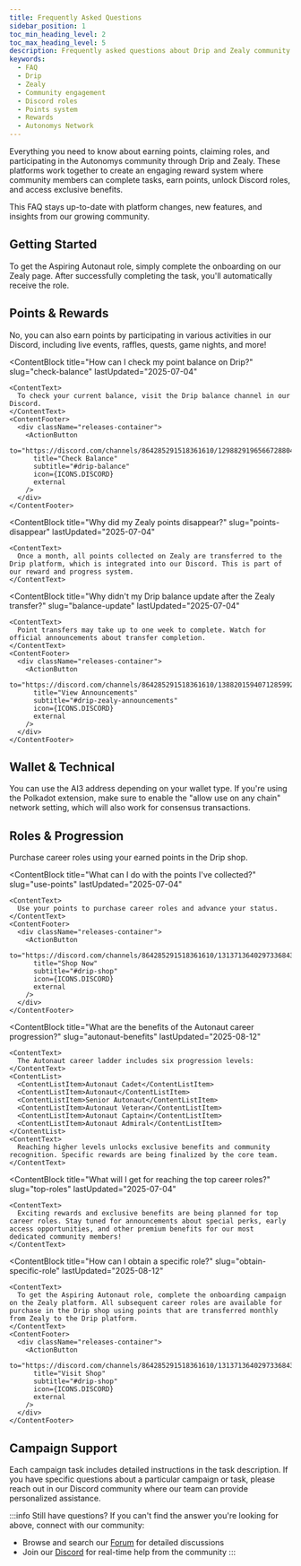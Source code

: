 ```yaml
---
title: Frequently Asked Questions
sidebar_position: 1
toc_min_heading_level: 2
toc_max_heading_level: 5
description: Frequently asked questions about Drip and Zealy community engagement platforms on the Autonomys Network
keywords:
  - FAQ
  - Drip
  - Zealy
  - Community engagement
  - Discord roles
  - Points system
  - Rewards
  - Autonomys Network
---
```



Everything you need to know about earning points, claiming roles, and participating in the Autonomys community through Drip and Zealy. These platforms work together to create an engaging reward system where community members can complete tasks, earn points, unlock Discord roles, and access exclusive benefits.

This FAQ stays up-to-date with platform changes, new features, and insights from our growing community.

<div className="resource-cards">
  <ResourceCard 
    to="https://autonomys.xyz/discord" 
    title="Join Server" 
    subtitle="Get Discord access" 
    icon={ICONS.DISCORD} 
  />
  
  <ResourceCard 
    to="https://discord.com/channels/864285291518361610/1205230748479520778" 
    title="Join Discussion" 
    subtitle="Visit #drip-zealy channel" 
    icon={ICONS.DISCORD} 
  />
  
  <ResourceCard 
    to="https://zealy.io/cw/autonomys/invite/zJyXST9OPUPqdxKMlDyZk" 
    title="Join Zealy" 
    subtitle="Start earning points" 
    icon={ICONS.ZEALY} 
  />
</div>

## <Icon icon={ICONS.ROCKET_LAUNCH} /> Getting Started

<ContentGroup>
  <ContentBlock 
    title="How do I get the Aspiring Autonaut role?" 
    slug="aspiring-role"
    lastUpdated="2025-07-04"
  >
    <ContentText>
      To get the Aspiring Autonaut role, simply complete the onboarding on our Zealy page. After successfully completing the task, you'll automatically receive the role.
    </ContentText>
    <ContentFooter>
      <div className="releases-container">
        <ActionButton 
          to="https://zealy.io/cw/autonomys/invite/zJyXST9OPUPqdxKMlDyZk" 
          title="Join Zealy" 
          subtitle="Complete onboarding tasks" 
          icon={ICONS.ZEALY} 
          external 
        />
      </div>
    </ContentFooter>
  </ContentBlock>
</ContentGroup>

## <Icon icon={ICONS.STAR} /> Points & Rewards

<ContentGroup>
  <ContentBlock 
    title="Can I only earn points on the Zealy platform?" 
    slug="earn-sources"
    lastUpdated="2025-07-04"
  >
    <ContentText>
      No, you can also earn points by participating in various activities in our Discord, including live events, raffles, quests, game nights, and more!
    </ContentText>
  </ContentBlock>

  <ContentBlock 
    title="How can I check my point balance on Drip?" 
    slug="check-balance"
    lastUpdated="2025-07-04"
  >
    <ContentText>
      To check your current balance, visit the Drip balance channel in our Discord.
    </ContentText>
    <ContentFooter>
      <div className="releases-container">
        <ActionButton 
          to="https://discord.com/channels/864285291518361610/1298829196566728804" 
          title="Check Balance" 
          subtitle="#drip-balance" 
          icon={ICONS.DISCORD} 
          external 
        />
      </div>
    </ContentFooter>
  </ContentBlock>

  <ContentBlock 
    title="Why did my Zealy points disappear?" 
    slug="points-disappear"
    lastUpdated="2025-07-04"
  >
    <ContentText>
      Once a month, all points collected on Zealy are transferred to the Drip platform, which is integrated into our Discord. This is part of our reward and progress system.
    </ContentText>
  </ContentBlock>

  <ContentBlock 
    title="Why didn't my Drip balance update after the Zealy transfer?" 
    slug="balance-update"
    lastUpdated="2025-07-04"
  >
    <ContentText>
      Point transfers may take up to one week to complete. Watch for official announcements about transfer completion.
    </ContentText>
    <ContentFooter>
      <div className="releases-container">
        <ActionButton 
          to="https://discord.com/channels/864285291518361610/1388201594071285992" 
          title="View Announcements" 
          subtitle="#drip-zealy-announcements" 
          icon={ICONS.DISCORD} 
          external 
        />
      </div>
    </ContentFooter>
  </ContentBlock>
</ContentGroup>

## <Icon icon={ICONS.WALLET} /> Wallet & Technical

<ContentGroup>
  <ContentBlock 
    title="Where can I find the consensus wallet address and what is it?" 
    slug="consensus-wallet"
    lastUpdated="2025-08-12"
  >
    <ContentText>
      You can use the AI3 address depending on your wallet type. If you're using the Polkadot extension, make sure to enable the "allow use on any chain" network setting, which will also work for consensus transactions.
    </ContentText>
  </ContentBlock>
</ContentGroup>

## <Icon icon={ICONS.COMMUNITY} /> Roles & Progression

<ContentGroup>
  <ContentBlock 
    title="How can I earn additional roles?" 
    slug="earn-roles"
    lastUpdated="2025-07-04"
  >
    <ContentText>
      Purchase career roles using your earned points in the Drip shop.
    </ContentText>
    <ContentFooter>
      <div className="releases-container">
        <ActionButton 
          to="https://discord.com/channels/864285291518361610/1313713640297336843" 
          title="Shop Roles" 
          subtitle="#drip-shop" 
          icon={ICONS.DISCORD} 
          external 
        />
      </div>
    </ContentFooter>
  </ContentBlock>

  <ContentBlock 
    title="What can I do with the points I've collected?" 
    slug="use-points"
    lastUpdated="2025-07-04"
  >
    <ContentText>
      Use your points to purchase career roles and advance your status.
    </ContentText>
    <ContentFooter>
      <div className="releases-container">
        <ActionButton 
          to="https://discord.com/channels/864285291518361610/1313713640297336843" 
          title="Shop Now" 
          subtitle="#drip-shop" 
          icon={ICONS.DISCORD} 
          external 
        />
      </div>
    </ContentFooter>
  </ContentBlock>

  <ContentBlock 
    title="What are the benefits of the Autonaut career progression?" 
    slug="autonaut-benefits"
    lastUpdated="2025-08-12"
  >
    <ContentText>
      The Autonaut career ladder includes six progression levels:
    </ContentText>
    <ContentList>
      <ContentListItem>Autonaut Cadet</ContentListItem>
      <ContentListItem>Autonaut</ContentListItem>
      <ContentListItem>Senior Autonaut</ContentListItem>
      <ContentListItem>Autonaut Veteran</ContentListItem>
      <ContentListItem>Autonaut Captain</ContentListItem>
      <ContentListItem>Autonaut Admiral</ContentListItem>
    </ContentList>
    <ContentText>
      Reaching higher levels unlocks exclusive benefits and community recognition. Specific rewards are being finalized by the core team.
    </ContentText>
  </ContentBlock>

  <ContentBlock 
    title="What will I get for reaching the top career roles?" 
    slug="top-roles"
    lastUpdated="2025-07-04"
  >
    <ContentText>
      Exciting rewards and exclusive benefits are being planned for top career roles. Stay tuned for announcements about special perks, early access opportunities, and other premium benefits for our most dedicated community members!
    </ContentText>
  </ContentBlock>

  <ContentBlock 
    title="How can I obtain a specific role?" 
    slug="obtain-specific-role"
    lastUpdated="2025-08-12"
  >
    <ContentText>
      To get the Aspiring Autonaut role, complete the onboarding campaign on the Zealy platform. All subsequent career roles are available for purchase in the Drip shop using points that are transferred monthly from Zealy to the Drip platform.
    </ContentText>
    <ContentFooter>
      <div className="releases-container">
        <ActionButton 
          to="https://discord.com/channels/864285291518361610/1313713640297336843" 
          title="Visit Shop" 
          subtitle="#drip-shop" 
          icon={ICONS.DISCORD} 
          external 
        />
      </div>
    </ContentFooter>
  </ContentBlock>
</ContentGroup>

## <Icon icon={ICONS.HELP} /> Campaign Support

<ContentGroup>
  <ContentBlock 
    title="How do I complete specific campaign tasks?" 
    slug="campaign-tasks"
    lastUpdated="2025-08-12"
  >
    <ContentText>
      Each campaign task includes detailed instructions in the task description. If you have specific questions about a particular campaign or task, please reach out in our Discord community where our team can provide personalized assistance.
    </ContentText>
    <ContentFooter>
      <div className="releases-container">
        <ActionButton 
          to="https://discord.com/channels/864285291518361610/1205230748479520778" 
          title="Get Help" 
          subtitle="#drip-zealy channel" 
          icon={ICONS.DISCORD} 
          external 
        />
      </div>
    </ContentFooter>
  </ContentBlock>
</ContentGroup>

:::info Still have questions?
If you can't find the answer you're looking for above, connect with our community:
- Browse and search our [Forum](https://forum.autonomys.xyz) for detailed discussions
- Join our [Discord](https://autonomys.xyz/discord) for real-time help from the community
:::